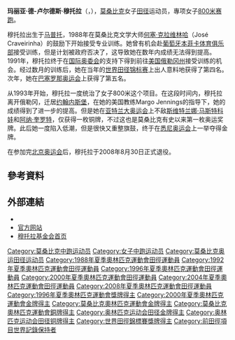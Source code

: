 {{Infobox sportsperson
| name                      = 玛丽亚·穆托拉<br />Maria Mutola
| image                     = Maria Mutola Valence 2008.jpg
| image_size                = 
| alt                       = 
| caption                   = 
| real_name                 = 
| native_name               = 
| native_name_lang          = 
| romanizedname             = 
| english_name              = 
| birth_name                = 
| nationality               = {{MOZ}}
| national_team             = {{MOZ}}
| ethnicity                 = 
| hometown                  = 
| citizenship               = 
| birth_date                = {{Birth date and age|year=1972|month=10|day=27}}
| birth_place               = {{flagicon|POR}} [[葡屬東非|葡屬東非]]馬布多Chamanculo
| death_date                = 
| death_place               = 
| resting_place             = 
| resting_place_coordinates = 
| monuments                 = 
| residence                 = {{MOZ}}
| education                 = 
| alma_mater                = 
| occupation                = 
| years_active              = 1988 - 2012
| agent                     = 
| height                    = {{height|m=1.62}}
| weight                    = {{weight|kg=61}}
| spouse                    = 
| country                   = {{MOZ}}
| sport                     = 田徑
| position                  = 
| shoots                    = 
| catches                   = 
| disability                = 
| disability_class          = 
| weight_class              = 
| weight_class_type         = 
| rank                      = 
| event                     = 短跑、中長跑、長跑
| collegeteam               = 
| league                    = 
| league_type               = 
| club                      = 
| team                      = 
| former_partner            = 
| coach                     = 
| retired                   = 
| worlds                    = 
{{ubl
|'''1991年世界田徑錦標賽'''：800公尺第四名
|'''1992年IAAF世界杯'''：800公尺第一名
|'''1993年世界室內田徑錦標賽'''：800公尺第一名
|'''1993年世界田徑錦標賽'''：800公尺第一名
|'''1993年IAAF大獎總決賽'''：800公尺第一名
|'''1994年IAAF世界杯'''：800公尺第一名
|'''1995年世界室內田徑錦標賽'''：800公尺第一名
|'''1995年IAAF大獎總決賽'''：800公尺第一名
|'''1997年世界室內田徑錦標賽'''：800公尺第一名
|'''1997年世界田徑錦標賽'''：800公尺第三名
|'''1997年IAAF大獎總決賽'''：800公尺第二名
|'''1998年IAAF世界杯'''：800公尺第一名
|'''1999年世界室內田徑錦標賽'''：800公尺第二名
|'''1999年世界田徑錦標賽'''：800公尺第二名
|'''1999年IAAF大獎總決賽'''：800公尺第一名
|'''2001年世界室內田徑錦標賽'''：800公尺第一名
|'''2001年世界田徑錦標賽'''：800公尺第一名
|'''2001年IAAF大獎總決賽'''：800公尺第一名
|'''2002年Asics Grand Prix'''：400公尺第一名
|'''2002年IAAF世界杯'''：800公尺第一名
|'''2002年IAAF世界杯'''：4×400公尺接力第三名
|'''2003年世界室內田徑錦標賽'''：800公尺第一名
|'''2003年世界田徑錦標賽'''：800公尺第一名
|'''2003年IAAF世界田徑總決賽'''：800公尺第一名
|'''2004年世界室內田徑錦標賽'''：800公尺第一名
|'''2005年世界田徑錦標賽'''：800公尺第三名
|'''2006年世界室內田徑錦標賽'''：800公尺第一名
|'''2008年世界室內田徑錦標賽'''：800公尺第三名
}}
| regionals                 = 
{{ubl
|'''1988年非洲田徑錦標賽'''：800公尺第二名
|'''1990年非洲田徑錦標賽'''：800公尺第一名
|'''1990年非洲田徑錦標賽'''：1500公尺第一名
|'''1991年非洲運動會'''：800公尺第一名
|'''1995年非洲運動會'''：800公尺第一名
|'''1999年非洲運動會'''：800公尺第一名
}}
| nationals                 = 
{{ubl
|'''1992年美國室內田徑錦標賽'''：800公尺第一名
|'''1992年Prefontaine經典賽'''：800公尺第一名
|'''1993年美國室內田徑錦標賽'''：800公尺第一名
|'''1993年Prefontaine經典賽'''：1000公尺第一名
|'''1994年美國室內田徑錦標賽'''：800公尺第一名
|'''1994年Prefontaine經典賽'''：1000公尺第一名
|'''1995年美國室內田徑錦標賽'''：800公尺第一名
|'''1995年Prefontaine經典賽'''：1000公尺第一名
|'''1996年Prefontaine經典賽'''：1500公尺第一名
|'''1997年Prefontaine經典賽'''：800公尺第一名
|'''1998年Prefontaine經典賽'''：800公尺第一名
|'''1999年Prefontaine經典賽'''：800公尺第一名
|'''2000年Prefontaine經典賽'''：800公尺第一名
|'''2001年Prefontaine經典賽'''：800公尺第一名
|'''2003年Prefontaine經典賽'''：800公尺第一名
|'''2004年Prefontaine經典賽'''：800公尺第一名
|'''2005年Prefontaine經典賽'''：800公尺第一名
|'''2006年Prefontaine經典賽'''：800公尺第一名
|'''2007年Prefontaine經典賽'''：800公尺第一名
|'''2008年Prefontaine經典賽'''：800公尺第一名
}}
| olympics                  = 
{{ubl
|'''1992年夏季奧林匹克運動會'''：800公尺第五名
|'''1992年夏季奧林匹克運動會'''：1500公尺第九名
|'''1996年夏季奧林匹克運動會'''：800公尺第三名
|'''2000年夏季奧林匹克運動會'''：800公尺第一名
|'''2004年夏季奧林匹克運動會'''：800公尺第四名
|'''2008年夏季奧林匹克運動會'''：800公尺第五名
}}
| paralympics               = 
| commonwealth              = 
{{ubl
|'''1998年大英國協運動會'''：800公尺第一名
|'''2002年大英國協運動會'''：800公尺第一名
|'''2006年大英國協運動會'''：800公尺第三名
}}
| highestranking            = 
| pb                        = 
{{ubl
|'''200公尺'''：23.86秒 （1994年 '''全國紀錄'''）
|'''400公尺'''：51.37秒 （1994年 '''全國紀錄'''）
|'''600公尺'''：1分22.87秒 （2002年 '''全國紀錄'''）
|'''800公尺'''：1分55.19秒 （1994年 '''全國紀錄'''）
|'''1000公尺'''：2分29.34秒 （1995年 '''全國紀錄'''）
|'''1500公尺'''：4分01.50秒 （2002年 '''全國紀錄'''）
|'''1英里'''：4分36.09秒 （1991年 '''全國紀錄'''）
|'''2000公尺'''：6分03.84秒 （1992年 '''全國紀錄'''）
|'''3000公尺'''：9分27.37秒 （1991年 '''全國紀錄'''）
|'''5000公尺'''：18分15.1秒 （1990年）
}}
| medaltemplates            = 
{{MedalCountry|{{MOZ}}}}
{{MedalSport|女子田徑}}
{{MedalCompetition|非洲田徑錦標賽}}
{{MedalSilver|1988年阿爾及利亞安納巴|800公尺}}
{{MedalGold|1990年埃及開羅|800公尺}}
{{MedalGold|1990年埃及開羅|1500公尺}}
{{MedalCompetition|非洲運動會}}
{{MedalGold|1991年埃及開羅|800公尺}}
{{MedalGold|1995年辛巴威哈拉雷|800公尺}}
{{MedalGold|1999年南非約翰尼斯堡|800公尺}}
{{MedalCompetition|Prefontaine經典賽}}
{{MedalGold|1992年美國奧勒岡州雷恩縣尤金|800公尺}}
{{MedalGold|1993年美國奧勒岡州雷恩縣尤金|1000公尺}}
{{MedalGold|1994年美國奧勒岡州雷恩縣尤金|1000公尺}}
{{MedalGold|1995年美國奧勒岡州雷恩縣尤金|1000公尺}}
{{MedalGold|1996年美國奧勒岡州雷恩縣尤金|1500公尺}}
{{MedalGold|1997年美國奧勒岡州雷恩縣尤金|800公尺}}
{{MedalGold|1998年美國奧勒岡州雷恩縣尤金|800公尺}}
{{MedalGold|1999年美國奧勒岡州雷恩縣尤金|800公尺}}
{{MedalGold|2000年美國奧勒岡州雷恩縣尤金|800公尺}}
{{MedalGold|2001年美國奧勒岡州雷恩縣尤金|800公尺}}
{{MedalGold|2003年美國奧勒岡州雷恩縣尤金|800公尺}}
{{MedalGold|2004年美國奧勒岡州雷恩縣尤金|800公尺}}
{{MedalGold|2005年美國奧勒岡州雷恩縣尤金|800公尺}}
{{MedalGold|2006年美國奧勒岡州雷恩縣尤金|800公尺}}
{{MedalGold|2007年美國奧勒岡州雷恩縣尤金|800公尺}}
{{MedalGold|2008年美國奧勒岡州雷恩縣尤金|800公尺}}
{{MedalCompetition|IAAF世界杯}}
{{MedalGold|1992年古巴哈瓦那|800公尺}}
{{MedalGold|1994年英國英格蘭倫敦|800公尺}}
{{MedalGold|1998年南非約翰尼斯堡|800公尺}}
{{MedalGold|2002年西班牙馬德里|800公尺}}
{{MedalBronze|2002年西班牙馬德里|4×400公尺接力}}
{{MedalCompetition|世界室內田徑錦標賽}}
{{MedalGold|1993年加拿大安大略省多倫多|800公尺}}
{{MedalGold|1995年西班牙加泰羅尼亞巴塞隆納|800公尺}}
{{MedalGold|1997年法國巴黎|800公尺}}
{{MedalSilver|1999年日本群馬縣前橋市|800公尺}}
{{MedalGold|2001年葡萄牙里斯本|800公尺}}
{{MedalGold|2003年英國英格蘭伯明罕|800公尺}}
{{MedalGold|2004年匈牙利布達佩斯|800公尺}}
{{MedalGold|2006年俄羅斯莫斯科|800公尺}}
{{MedalBronze|2008年西班牙巴倫西亞|800公尺}}
{{MedalCompetition|世界田徑錦標賽}}
{{MedalGold|1993年德國斯圖加特|800公尺}}
{{MedalBronze|1997年希臘雅典|800公尺}}
{{MedalSilver|1999年西班牙安達魯西亞塞維亞|800公尺}}
{{MedalGold|2001年加拿大亞伯達省埃德蒙頓|800公尺}}
{{MedalGold|2003年法國聖丹尼|800公尺}}
{{MedalBronze|2005年芬蘭赫爾辛基|800公尺}}
{{MedalCompetition|IAAF大獎總決賽}}
{{MedalGold|1993年英國英格蘭倫敦|800公尺}}
{{MedalGold|1995年摩納哥芳特維耶|800公尺}}
{{MedalSilver|1997年日本福岡縣|800公尺}}
{{MedalGold|1999年德國慕尼黑|800公尺}}
{{MedalGold|2001年澳大利亞墨爾本|800公尺}}
{{MedalCompetition|夏季奧林匹克運動會}}
{{MedalBronze|1996年美國喬治亞州亞特蘭大|800公尺}}
{{MedalGold|2000年澳大利亞雪梨|800公尺}}
{{MedalCompetition|大英國協運動會}}
{{MedalGold|1998年馬來西亞吉隆坡|800公尺}}
{{MedalGold|2002年英國英格蘭曼徹斯特|800公尺}}
{{MedalBronze|2006年澳大利亞墨爾本|800公尺}}
{{MedalCompetition|Asics Grand Prix}}
{{MedalGold|2002年芬蘭赫爾辛基|400公尺}}
{{MedalCompetition|IAAF世界田徑總決賽}}
{{MedalGold|2003年摩納哥芳特維耶|800公尺}}
| show-medals               = 
| updated                   = 2017年1月11日
}}
'''玛丽亚·德-卢尔德斯·穆托拉'''（{{lang-pt|'''Maria de Lurdes Mutola'''}}，{{bd|1972年|10月27日||}}），[[莫桑比克|莫桑比克]]女子[[田径|田径]]运动员，專项女子[[800米赛跑|800米赛跑]]。

穆托拉出生于[[马普托|马普托]]，1988年在莫桑比克文学大师[[何塞·克拉维林哈|何塞·克拉维林哈]]（José Craveirinha）的鼓励下开始接受专业训练。她曾有机会赴[[葡萄牙|葡萄牙]][[本菲卡体育俱乐部|本菲卡体育俱乐部]]接受训练，但是计划被政府否决了，这导致她在数年内成绩无法得到提高。1991年，穆托拉终于在[[国际奥委会|国际奥委会]]的支持下得到前往[[美国|美国]][[俄勒冈州|俄勒冈州]]接受训练的机会。经过数月的训练后，她在当年的[[世界田径锦标赛|世界田径锦标赛]]上出人意料地获得了第四名。次年，她在[[1992年夏季奥林匹克运动会|巴塞罗那奥运会]]上获得了第五名。

从1993年开始，穆托拉一度统治了女子800米这个项目。在这段时间内，穆托拉离开俄勒冈，迁居[[约翰内斯堡|约翰内斯堡]]，在她的美国教练Margo Jennings的指导下，她的成绩得到了进一步的提高。但是她在[[1996年夏季奥林匹克运动会|亚特兰大奥运会]]上不敌[[斯维特兰娜·马斯特科娃|斯维特兰娜·马斯特科娃]]和[[阿纳·奎罗特|阿纳·奎罗特]]，仅获得一枚铜牌，不过这也是莫桑比克有史以来第一枚奥运奖牌。此后她一度陷入低潮，但是很快又重整旗鼓，终于在[[2000年夏季奥林匹克运动会|悉尼奥运会]]上一举夺得金牌。

在参加完[[2008年夏季奥林匹克运动会|北京奥运会]]后，穆托拉于2008年8月30日正式退役。

== 參考資料 ==
{{Reflist}}

== 外部連結 ==
* {{IAAF name|64483}}
* [https://web.archive.org/web/20080325011720/http://www.mariamutola.com/ 官方网站]
* [https://web.archive.org/web/20140806045519/http://www.flmutola.org.mz/ 穆托拉基金会首页]

{{奥林匹克运动会田径比赛女子800米冠军}}

{{Authority control}}
{{DEFAULTSORT:Mutola, Mari}}
[[Category:莫桑比克中跑运动员|Category:莫桑比克中跑运动员]]
[[Category:女子中跑运动员|Category:女子中跑运动员]]
[[Category:莫桑比克奥运田径运动员|Category:莫桑比克奥运田径运动员]]
[[Category:1988年夏季奧林匹克運動會田徑運動員|Category:1988年夏季奧林匹克運動會田徑運動員]]
[[Category:1992年夏季奧林匹克運動會田徑運動員|Category:1992年夏季奧林匹克運動會田徑運動員]]
[[Category:1996年夏季奧林匹克運動會田徑運動員|Category:1996年夏季奧林匹克運動會田徑運動員]]
[[Category:2000年夏季奧林匹克運動會田徑運動員|Category:2000年夏季奧林匹克運動會田徑運動員]]
[[Category:2004年夏季奧林匹克運動會田徑運動員|Category:2004年夏季奧林匹克運動會田徑運動員]]
[[Category:2008年夏季奧林匹克運動會田徑運動員|Category:2008年夏季奧林匹克運動會田徑運動員]]
[[Category:1996年夏季奧林匹克運動會獎牌得主|Category:1996年夏季奧林匹克運動會獎牌得主]]
[[Category:2000年夏季奧林匹克運動會金牌得主|Category:2000年夏季奧林匹克運動會金牌得主]]
[[Category:莫桑比克奧林匹克運動會金牌得主|Category:莫桑比克奧林匹克運動會金牌得主]]
[[Category:莫桑比克奧林匹克運動會銅牌得主|Category:莫桑比克奧林匹克運動會銅牌得主]]
[[Category:奥林匹克运动会田径金牌得主|Category:奥林匹克运动会田径金牌得主]]
[[Category:奥林匹克运动会田径铜牌得主|Category:奥林匹克运动会田径铜牌得主]]
[[Category:世界田徑錦標賽獎牌得主|Category:世界田徑錦標賽獎牌得主]]
[[Category:前田徑項目世界記錄保持者|Category:前田徑項目世界記錄保持者]]